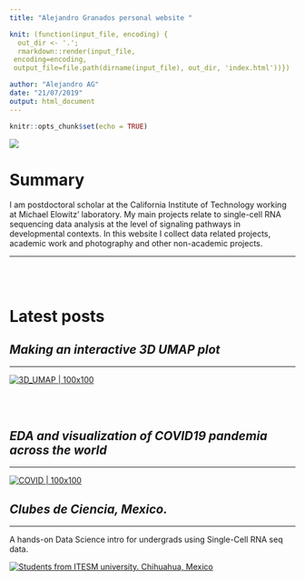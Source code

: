 ```yaml
---
title: "Alejandro Granados personal website "

knit: (function(input_file, encoding) {
  out_dir <- '.';
  rmarkdown::render(input_file,
 encoding=encoding,
 output_file=file.path(dirname(input_file), out_dir, 'index.html'))})

author: "Alejandro AG"
date: "21/07/2019"
output: html_document
---
```


```r
knitr::opts_chunk$set(echo = TRUE)
```

![](images/main_banner_cactus.png) 


# Summary

I am postdoctoral scholar at the California Institute of Technology working at Michael Elowitz' laboratory. My main projects relate to single-cell RNA sequencing data analysis at the level of signaling pathways in developmental contexts. 
In this website I collect data related projects, academic work and photography and other non-academic projects. 

---

<br><br>

# **Latest posts**



## *Making an interactive 3D UMAP plot* 

***

[![3D_UMAP | 100x100](images/UMAP_plotly.png)](https://agranado.github.io/UMAP_3d.html)

<br><br>

## *EDA and visualization of COVID19 pandemia across the world* 

***

[![COVID | 100x100](images/COVID_map.png)](https://agranado.github.io/COVID19_analysis.html)





## *Clubes de Ciencia, Mexico.* 

***

A hands-on Data Science intro for undergrads using Single-Cell RNA seq data. 

[![Students from ITESM university. Chihuahua, Mexico](images/clubes2.JPG)](https://agranado.github.io/CdC2019.html)


